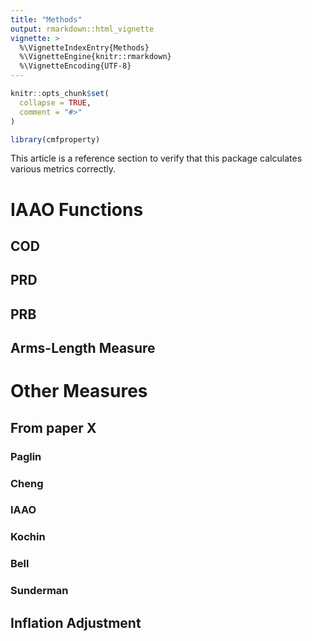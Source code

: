 ```yaml
---
title: "Methods"
output: rmarkdown::html_vignette
vignette: >
  %\VignetteIndexEntry{Methods}
  %\VignetteEngine{knitr::rmarkdown}
  %\VignetteEncoding{UTF-8}
---
```


```r
knitr::opts_chunk$set(
  collapse = TRUE,
  comment = "#>"
)
```

```r
library(cmfproperty)
```

This article is a reference section to verify that this package calculates various metrics correctly.

# IAAO Functions

## COD
## PRD
## PRB
## Arms-Length Measure

# Other Measures

## From paper X

### Paglin
### Cheng
### IAAO
### Kochin
### Bell
### Sunderman

## Inflation Adjustment
